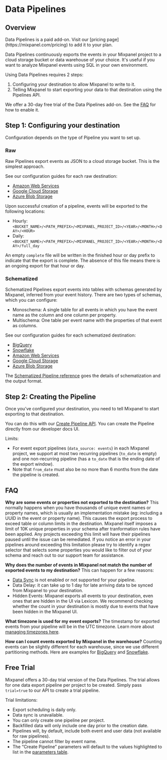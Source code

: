 
# Data Pipelines

## Overview

<Callout type="info" >
  Data Pipelines is a paid add-on. Visit our [pricing page](https://mixpanel.com/pricing) to add it to your plan.
</Callout>

Data Pipelines continuously exports the events in your Mixpanel project to a cloud storage bucket or data warehouse of your choice. It's useful if you want to analyze Mixpanel events using SQL in your own environment.

Using Data Pipelines requires 2 steps:
1. Configuring your destination to allow Mixpanel to write to it.
2. Telling Mixpanel to start exporting your data to that destination using the Pipelines API.

We offer a 30-day free trial of the Data Pipelines add-on. See the [FAQ](#how-does-the-free-trial-work) for how to enable it.


## Step 1: Configuring your destination

Configuration depends on the type of Pipeline you want to set up.

### Raw

Raw Pipelines export events as JSON to a cloud storage bucket. This is the simplest approach.

See our configuration guides for each raw destination:
- [Amazon Web Services](/docs/data-pipelines/integrations/raw-aws-pipeline) 
- [Google Cloud Storage](/docs/data-pipelines/integrations/raw-gcs-pipeline)
- [Azure Blob Storage](/docs/data-pipelines/integrations/raw-azure-pipeline) 

Upon successful creation of a pipeline, events will be exported to the following locations:
- Hourly: `<BUCKET_NAME>/<PATH_PREFIX>/<MIXPANEL_PROJECT_ID>/<YEAR>/<MONTH>/<DAY>/<HOUR>`
- Daily:  `<BUCKET_NAME>/<PATH_PREFIX>/<MIXPANEL_PROJECT_ID>/<YEAR>/<MONTH>/<DAY>/full_day`

An empty `complete` file will be written in the finished hour or day prefix to indicate that the export is complete. The absence of this file means there is an ongoing export for that hour or day.


### Schematized

Schematized Pipelines export events into tables with schemas generated by Mixpanel, inferred from your event history. There are two types of schemas, which you can configure:
* Monoschema: A single table for all events in which you have the event name as the column and one column per property.
* Multischema: One table per event name with the properties of that event as columns.

See our configuration guides for each schematized destination:
- [BigQuery](/docs/data-pipelines/integrations/schematized-bigquery-pipeline) 
- [Snowflake](/docs/data-pipelines/integrations/schematized-snowflake-pipeline) 
- [Amazon Web Services](/docs/data-pipelines/integrations/schematized-aws-pipeline) 
- [Google Cloud Storage](/docs/data-pipelines/integrations/schematized-gcs-pipeline) 
- [Azure Blob Storage](/docs/data-pipelines/integrations/schematized-azure-pipeline) 

The [Schematized Pipeline reference](/docs/data-pipelines/schematized-export-pipeline) goes the details of schematization and the output format.

## Step 2: Creating the Pipeline

Once you’ve configured your destination, you need to tell Mixpanel to start exporting to that destination.

You can do this with our [Create Pipeline API](https://developer.mixpanel.com/reference/create-warehouse-pipeline). You can create the Pipeline directly from our developer docs UI.

Limits:
* For event export pipelines (`data_source: events`) in each Mixpanel project, we support at most two recurring pipelines (`to_date` is empty) and one non-recurring pipeline (has a `to_date` that is the ending date of the export window).
* Note that `from_date` must also be no more than 6 months from the date the pipeline is created.

## FAQ

**Why are some events or properties not exported to the destination?**
This normally happens when you have thousands of unique event names or property names, which is usually an implementation mistake (eg: including a UUID in the event or property name). This causes the export process to exceed table or column limits in the destination. Mixpanel itself imposes a limit of 10K unique properties in your schema after tranformation rules have been applied. Any projects exceeding this limit will have their pipelines paused until the issue can be remediated. If you notice an error in your pipelines around exceeding this limitation please try to identify a regex selector that selects some properties you would like to filter out of your schema and reach out to our support team for assistance.

**Why does the number of events in Mixpanel not match the number of exported events to my destination?**
This can happen for a few reasons:
- [Data Sync](/docs/data-pipelines/schematized-export-pipeline#data-sync) is not enabled or not supported for your pipeline.
- Data Delay: it can take up to 1 day for late arriving data to be synced from Mixpanel to your destination.
- Hidden Events: Mixpanel exports all events to your destination, even ones that are hidden in the UI via Lexicon. We recommend checking whether the count in your destination is mostly due to events that have been hidden in the Mixpanel UI.

**What timezone is used for my event exports?**
The timestamp for exported events from your pipeline will be in the UTC timezone. Learn more about [managing timezones here](/docs/orgs-and-projects/managing-projects#manage-timezones-for-projects).

**How can I count events exported by Mixpanel in the warehouse?**
Counting events can be slightly different for each warehouse, since we use different partitioning methods. Here are examples for [BigQuery](/docs/data-pipelines/integrations/schematized-bigquery-pipeline#getting-the-number-of-events-in-each-day) and [Snowflake](/docs/data-pipelines/integrations/schematized-snowflake-pipeline#getting-the-number-of-events-in-each-day).

## Free Trial
Mixpanel offers a 30-day trial version of the Data Pipelines. The trial allows for one data export pipeline per project to be created.  Simply pass `trial=true` to our API to create a trial pipeline.

Trial limitations:
* Export scheduling is daily only.
* Data sync is unavailable.
* You can only create one pipeline per project. 
* Backfilled data will only include one day prior to the creation date.
* Pipelines will, by default, include both event and user data (not available for raw pipelines).
* The pipeline cannot filter by event name.
* The “Create Pipeline” parameters will default to the values highlighted to list in the [parameters table](https://developer.mixpanel.com/reference/create-pipelines#create-warehouse-pipeline).
